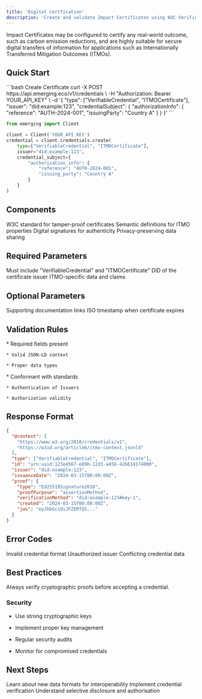 ```yaml
---
title: 'Digital Certfication'
description: 'Create and validate Impact Certificates using W3C Verifiable Credentials.'
---
```


Impact Certificates may be configured to certify any real-world outcome, such as carbon emission reductions, and are highly suitable for secure digital transfers of information for applications such as Internationally Transferred Mitigation Outcomes (ITMOs).

## Quick Start

<CodeGroup>
  ```bash Create Certificate
  curl -X POST https://api.emerging.eco/v1/credentials \
    -H "Authorization: Bearer YOUR_API_KEY" \
    -d '{
      "type": ["VerifiableCredential", "ITMOCertificate"],
      "issuer": "did:example:123",
      "credentialSubject": {
        "authorizationInfo": {
          "reference": "AUTH-2024-001",
          "issuingParty": "Country A"
        }
      }
    }'
  ```

  ```python
  from emerging import Client

  client = Client('YOUR_API_KEY')
  credential = client.credentials.create(
      type=["VerifiableCredential", "ITMOCertificate"],
      issuer="did:example:123",
      credential_subject={
          "authorization_info": {
              "reference": "AUTH-2024-001",
              "issuing_party": "Country A"
          }
      }
  )
  ```
</CodeGroup>

## Components

<CardGroup>
  <Card title="Verifiable Credentials" icon="certificate">
    W3C standard for tamper-proof certificates
  </Card>

  <Card title="JSON-LD Context" icon="code">
    Semantic definitions for ITMO properties
  </Card>

  <Card title="Cryptographic Proofs" icon="shield-check">
    Digital signatures for authenticity
  </Card>

  <Card title="Selective Disclosure" icon="eye">
    Privacy-preserving data sharing
  </Card>
</CardGroup>

## Required Parameters

<ResponseField name="type" type="array" required>
  Must include "VerifiableCredential" and "ITMOCertificate"
</ResponseField>

<ResponseField name="issuer" type="string" required>
  DID of the certificate issuer
</ResponseField>

<ResponseField name="credentialSubject" type="object" required>
  ITMO-specific data and claims
</ResponseField>

## Optional Parameters

<ResponseField name="evidence" type="array">
  Supporting documentation links
</ResponseField>

<ResponseField name="expirationDate" type="string">
  ISO timestamp when certificate expires
</ResponseField>

## Validation Rules

<AccordionGroup>
  <Accordion title="Schema Validation">
    * Required fields present

    * Valid JSON-LD context

    * Proper data types
  </Accordion>

  <Accordion title="Business Rules">
    * Conformant with standards

    * Authentication of Issuers

    * Authorization validity
  </Accordion>
</AccordionGroup>

## Response Format

```json
{
  "@context": [
    "https://www.w3.org/2018/credentials/v1",
    "https://w3id.org/article6/itmo-context.jsonld"
  ],
  "type": ["VerifiableCredential", "ITMOCertificate"],
  "id": "urn:uuid:123e4567-e89b-12d3-a456-426614174000",
  "issuer": "did:example:123",
  "issuanceDate": "2024-03-15T00:00:00Z",
  "proof": {
    "type": "Ed25519Signature2018",
    "proofPurpose": "assertionMethod",
    "verificationMethod": "did:example:123#key-1",
    "created": "2024-03-15T00:00:00Z",
    "jws": "eyJhbGciOiJFZERTQS..."
  }
}
```

## Error Codes

<ResponseField name="400" type="error">
  Invalid credential format
</ResponseField>

<ResponseField name="401" type="error">
  Unauthorized issuer
</ResponseField>

<ResponseField name="409" type="error">
  Conflicting credential data
</ResponseField>

## Best Practices

<Tip>
  Always verify cryptographic proofs before accepting a credential.
</Tip>

### Security

* Use strong cryptographic keys

* Implement proper key management

* Regular security audits

* Monitor for compromised credentials

## Next Steps

<CardGroup>
  <Card title="JSON-LD Context" icon="code">
    Learn about new data formats for interoperability &#x20;
  </Card>

  <Card title="Verification Guide" icon="shield-check">
    Implement credential verification
  </Card>

  <Card title="Privacy Guide" icon="lock">
    Understand selective disclosure and authorisation
  </Card>
</CardGroup>